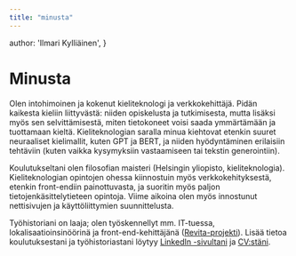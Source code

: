 ```yaml
---
title: "minusta"
---
```


  author: 'Ilmari Kylliäinen',
}


# Minusta

Olen intohimoinen ja kokenut kieliteknologi ja verkkokehittäjä. Pidän kaikesta kieliin liittyvästä: niiden opiskelusta ja tutkimisesta, mutta lisäksi myös sen selvittämisestä, miten tietokoneet voisi saada ymmärtämään ja tuottamaan kieltä. Kieliteknologian saralla minua kiehtovat etenkin suuret neuraaliset kielimallit, kuten GPT ja BERT, ja niiden hyödyntäminen erilaisiin tehtäviin (kuten vaikka kysymyksiin vastaamiseen tai tekstin generointiin). 

Koulutukseltani olen filosofian maisteri (Helsingin yliopisto, kieliteknologia). Kieliteknologian opintojen ohessa kiinnostuin myös verkkokehityksestä, etenkin front-endiin painottuvasta, ja suoritin myös paljon tietojenkäsittelytieteen opintoja. Viime aikoina olen myös innostunut nettisivujen ja käyttöliittymien suunnittelusta.

Työhistoriani on laaja; olen työskennellyt mm. IT-tuessa, lokalisaatioinsinöörinä ja front-end-kehittäjänä ([Revita-projekti](https://revita.cs.helsinki.fi/)). Lisää tietoa koulutuksestani ja työhistoriastani löytyy [LinkedIn -sivultani](https://www.linkedin.com/in/ilmari-kylli%C3%A4inen-71a1a818a/) ja [CV:stäni](/images/kylliainenilmari-cv-2022.pdf).
